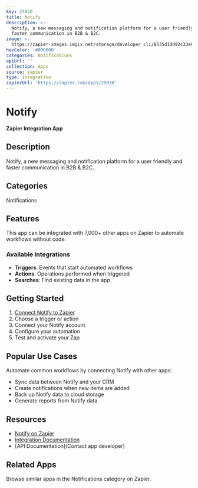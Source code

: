 ```yaml
---
key: 25030
title: Notify
description: >-
  Notify, a new messaging and notification platform for a user friendly and
  faster communication in B2B & B2C.
image: >-
  https://zapier-images.imgix.net/storage/developer_cli/8535d1dd92c33e9804d7f6efa9293a16.png?auto=format%2Ccompress&ixlib=python-3.0.0&q=50
hexColor: '#000000'
categories: Notifications
apiUrl: ''
collection: Apps
source: zapier
type: Integration
zapierUrl: 'https://zapier.com/apps/25030'
---
```

# Notify

**Zapier Integration App**

## Description

Notify, a new messaging and notification platform for a user friendly and faster communication in B2B & B2C.

## Categories

Notifications

## Features

This app can be integrated with 7,000+ other apps on Zapier to automate workflows without code.

### Available Integrations

- **Triggers**: Events that start automated workflows
- **Actions**: Operations performed when triggered
- **Searches**: Find existing data in the app

## Getting Started

1. [Connect Notify to Zapier](https://zapier.com/apps/25030)
2. Choose a trigger or action
3. Connect your Notify account
4. Configure your automation
5. Test and activate your Zap

## Popular Use Cases

Automate common workflows by connecting Notify with other apps:

- Sync data between Notify and your CRM
- Create notifications when new items are added
- Back up Notify data to cloud storage
- Generate reports from Notify data

## Resources

- [Notify on Zapier](https://zapier.com/apps/25030)
- [Integration Documentation](https://zapier.com/apps/25030/integrations)
- [API Documentation](Contact app developer)

## Related Apps

Browse similar apps in the Notifications category on Zapier.
